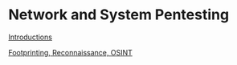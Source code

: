= Network and System Pentesting =

[[NSPLecture0|Introductions]]

[[NSPLecture1|Footprinting, Reconnaissance, OSINT]]
